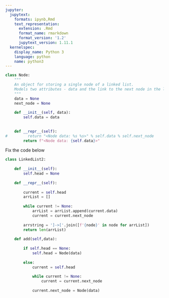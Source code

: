 ```yaml
---
jupyter:
  jupytext:
    formats: ipynb,Rmd
    text_representation:
      extension: .Rmd
      format_name: rmarkdown
      format_version: '1.2'
      jupytext_version: 1.11.1
  kernelspec:
    display_name: Python 3
    language: python
    name: python3
---
```


```python
class Node:
    """
    An object for storing a single node of a linked list.
    Models two attributes - data and the link to the next node in the list
    """
    data = None
    next_node = None
    
    def __init__(self, data):
        self.data = data
        
        
    def __repr__(self):
#         return "<Node data: %s %s>" % self.data % self.next_node
        return f"<Node data: {self.data}>"
```

Fix the code below

```python
class LinkedList2:
    
    def __init__(self):
        self.head = None
        
    def __repr__(self):
        
        current = self.head
        arrList = []
        
        while current != None:
            arrList = arrList.append(current.data)
            current = current.next_node
       
        arrstring = ']->['.join([f'{node}' in node for arrList])
        return len(arrList)
        
    def add(self,data):
        
        if self.head == None:
            self.head = Node(data)
        
        else:
            current = self.head
            
            while current != None:
                current = current.next_node
                
            current.next_node = Node(data)
```
